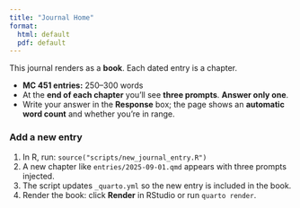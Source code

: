 ```yaml
---
title: "Journal Home"
format:
  html: default
  pdf: default
---
```


This journal renders as a **book**. Each dated entry is a chapter.

- **MC 451 entries:** 250–300 words
- At the **end of each chapter** you’ll see **three prompts**. **Answer only one**.
- Write your answer in the **Response** box; the page shows an **automatic word count** and whether you’re in range.

### Add a new entry

1. In R, run: `source("scripts/new_journal_entry.R")`
2. A new chapter like `entries/2025-09-01.qmd` appears with three prompts injected.
3. The script updates `_quarto.yml` so the new entry is included in the book.
4. Render the book: click **Render** in RStudio or run `quarto render`.

